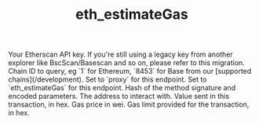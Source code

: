 ﻿---
title: 'eth_estimateGas'
description: 'Estimate the gas required for a transaction.'
api: 'GET /v2/api'
keywords: ['eth_estimateGas', 'gas estimation']
---



  <ParamField query="apikey" type="string">
    Your Etherscan API key. If you're still using a legacy key from another explorer like BscScan/Basescan and so on, please refer to this migration.
  </ParamField>
  <ParamField query="chainid" type="string" default="1">
    Chain ID to query, eg `1` for Ethereum, `8453` for Base from our [supported chains](/development).
  </ParamField>
  <ParamField query="module" type="string" default="proxy">
    Set to `proxy` for this endpoint.
  </ParamField>
  <ParamField query="action" type="string" default="eth_estimateGas">
    Set to `eth_estimateGas` for this endpoint.
  </ParamField>
  <ParamField query="data" type="string" default="0x4e71d92d">
    Hash of the method signature and encoded parameters.
  </ParamField>
  <ParamField query="to" type="string" default="0xf0160428a8552ac9bb7e050d90eeade4ddd52843">
    The address to interact with.
  </ParamField>
  <ParamField query="value" type="string" default="0xff22">
    Value sent in this transaction, in hex.
  </ParamField>
  <ParamField query="gasPrice" type="string" default="0x51da038cc">
    Gas price in wei.
  </ParamField>
  <ParamField query="gas" type="string" default="0x5f5e0ff">
    Gas limit provided for the transaction, in hex.
  </ParamField>
